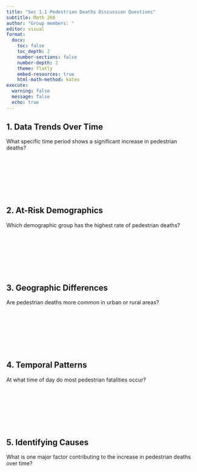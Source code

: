 ```yaml
---
title: "Sec 1.1 Pedestrian Deaths Discussion Questions"
subtitle: Math 260
author: "Group members: "
editor: visual
format:
  docx:
    toc: false
    toc_depth: 2
    number-sections: false
    number-depth: 2
    theme: flatly
    embed-resources: true
    html-math-method: katex
execute: 
  warning: false
  message: false
  echo: true
---
```


## 1. Data Trends Over Time

What specific time period shows a significant increase in pedestrian deaths?

::: {style="margin-top: 1.5in;"}
:::

## 2. At-Risk Demographics

Which demographic group has the highest rate of pedestrian deaths?

::: {style="margin-top: 1.5in;"}
:::

## 3. Geographic Differences

Are pedestrian deaths more common in urban or rural areas?

::: {style="margin-top: 1.5in;"}
:::

## 4. Temporal Patterns

At what time of day do most pedestrian fatalities occur?

::: {style="margin-top: 1.5in;"}
:::

## 5. Identifying Causes

What is one major factor contributing to the increase in pedestrian deaths over time?

::: {style="margin-top: 1.5in;"}
:::
